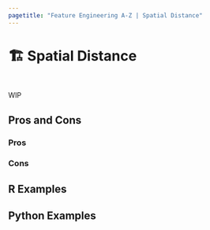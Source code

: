 ```yaml
---
pagetitle: "Feature Engineering A-Z | Spatial Distance"
---
```


# 🏗️ Spatial Distance {#sec-spatial-distance}

::: {style="visibility: hidden; height: 0px;"}
## Spatial Distance
:::

WIP

## Pros and Cons

### Pros

### Cons

## R Examples

## Python Examples

